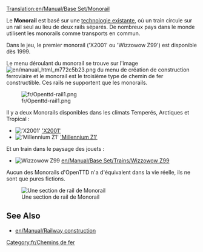 [[Translation:en/Manual/Base Set/Monorail]]
{{fr/Type de chemin de fer}}

Le '''Monorail''' est basé sur une [https://www.wikipedia.org/wiki/monorail technologie existante], où un train circule sur un rail seul au lieu de deux rails séparés. De nombreux pays dans le monde utilisent les monorails comme transports en commun.

Dans le jeu, le premier monorail ('X2001' ou 'Wizzowow Z99') est disponible dès 1999.

Le menu déroulant du monorail se trouve sur l'image [[File:en/manual html m772c5b23.png]] du menu de création de construction ferroviaire et le monorail est le troisième type de chemin de fer constructible. Ces rails ne supportent que les monorails.

[[File:fr/Openttd-rail1.png|none]]

Il y a deux Monorails disponibles dans les climats Temperés, Arctiques et Tropical :
*[[File:en/X2001.png|'X2001']] [[en/Manual/Base Set/Trains/X2001|'X2001']]
*[[File:en/Millenniumz1.png|'Millennium Z1']] [[en/millennium Z1|'Millennium Z1']]
Et un train dans le paysage des jouets :
*[[File:en/Wizzowowz99.png|Wizzowow Z99]] [[en/Manual/Base Set/Trains/Wizzowow Z99]]

Aucun des Monorails d'OpenTTD n'a d'équivalent dans la vie réelle, ils ne sont que pures fictions.

[[File:en/MonorialTemp.png|none|frame|Une section de rail de Monorail]]

==See Also==
*[[en/Manual/Railway construction]]

[[Category:fr/Chemins de fer]]